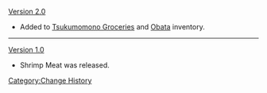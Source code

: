 [[Version 2.0]]
*Added to [[Tsukumomono Groceries]] and [[Obata]] inventory.
----
[[Version 1.0]]
*Shrimp Meat was released.
<noinclude>[[Category:Change History]]</noinclude>